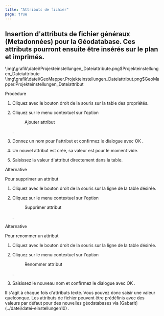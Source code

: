 ```yaml
---
title: "Attributs de fichier"
page: true
---
```

## Insertion d&#39;attributs de fichier g&#233;n&#233;raux (Metadonn&#233;es) pour la G&#233;odatabase. Ces attributs pourront ensuite &#234;tre ins&#233;r&#233;s sur le plan et imprim&#233;s.

<GeoDesigner>
<Image>\img\grafik\datei\Projekteinstellungen_Dateiattribute.png$Projekteinstellungen_Dateiattribute</Image>
</GeoDesigner>
<GeoMapper>
<Image>\img\grafik\datei\GeoMapper.Projekteinstellungen_Dateiattribut.png$GeoMapper.Projekteinstellungen_Dateiattribut</Image>
</GeoMapper>

 
 <Bold> Proc&#233;dure </Bold> 

1. Cliquez avec le bouton droit de la souris sur la table des propri&#233;t&#233;s.

2. Cliquez sur le menu contextuel sur l&#39;option <Menu>Ajouter attribut</Menu> .

3. Donnez un nom pour l&#39;attribut et confirmez le dialogue avec <Border>OK</Border> .

4. Un nouvel attribut est cr&#233;&#233;, sa valeur est pour le moment vide.

5. Saisissez la valeur d&#39;attribut directement dans la table.



Alternative

Pour supprimer un attribut

1. Cliquez avec le bouton droit de la souris sur la ligne de la table d&#233;sir&#233;e.

2. Cliquez sur le menu contextuel sur l&#39;option <Menu>Supprimer attribut</Menu> .



Alternative

Pour renommer un attribut

1. Cliquez avec le bouton droit de la souris sur la ligne de la table d&#233;sir&#233;e.

2. Cliquez sur le menu contextuel sur l&#39;option <Menu>Renommer attribut</Menu> .

3. Saisissez le nouveau nom et confirmez le dialogue avec <Border>OK</Border> .




<Success>
Il s&#39;agit &#224; chaque fois d&#39;attributs texte. Vous pouvez donc saisir une valeur quelconque.
</Success>

<Success>
Les attributs de fichier peuvent &#234;tre pr&#233;d&#233;finis avec des valeurs par d&#233;faut pour des nouvelles g&#233;odatabases via [Gabarit](../datei/datei-einstellungen10)
.
</Success>
